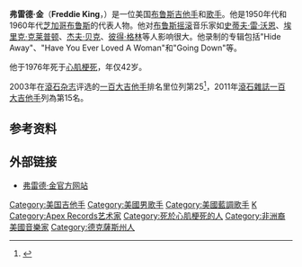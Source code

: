 {{藝人
| 姓名 = 弗雷德·金
| 類型 = 演奏者
| 圖片 =
| 圖片簡介 = 
| 圖片尺寸 = 200px
| 英文名 = Freddie King
| 綽號 = 
| 出生日期 = 1934年9月3日
| 出生地點 = [[厄普舍县|厄普舍县]]
| 國籍 = {{USA}}
| 逝世日期 = 1976年12月28日
| 配偶 =
| 音樂類型 = [[布鲁斯|布鲁斯]]
| 職業 = [[歌手|歌手]]<br />[[吉他手|吉他手]]
| 樂器 = 
| 活躍年代 = 
| 唱片公司 = 
| 經紀公司 =
| 相關團體 = 
| 網站 = 
}}

'''弗雷德·金'''（'''Freddie King'''，{{bd|1934年|9月3日|1976年|12月28日|catIdx=K}}）是一位美国[[布鲁斯|布鲁斯]][[吉他手|吉他手]]和[[歌手|歌手]]。他是1950年代和1960年代[[芝加哥布鲁斯|芝加哥布鲁斯]]的代表人物。他对[[布鲁斯摇滚|布鲁斯摇滚]]音乐家如[[史蒂夫·雷·沃恩|史蒂夫·雷·沃恩]]、[[埃里克·克莱普顿|埃里克·克莱普顿]]、[[杰夫·贝克|杰夫·贝克]]、[[彼得·格林|彼得·格林]]等人影响很大。他录制的专辑包括"Hide Away"、"Have You Ever Loved A Woman"和"Going Down"等。

他于1976年死于[[心肌梗死|心肌梗死]]，年仅42岁。

2003年在[[滾石杂志|滾石杂志]]评选的[[滚石杂志一百大吉他手|一百大吉他手]]排名里位列第25<ref>{{Cite web |url=http://www.rollingstone.com/news/story/5937559/the_100_greatest_guitarists_of_all_time |title=滚石杂志：最伟大的一百名吉他手 |accessdate=2007-05-06 |archive-date=2007-12-05 |archive-url=https://web.archive.org/web/20071205014226/http://www.rollingstone.com/news/story/5937559/the_100_greatest_guitarists_of_all_time |dead-url=no }}</ref>，2011年[[滾石雜誌一百大吉他手|滾石雜誌一百大吉他手]]列為第15名。

== 参考资料 ==
{{reflist}}

== 外部链接 ==
*[https://web.archive.org/web/20160205035242/http://www.freddiekingsite.com/ 弗雷德·金官方网站]
{{摇滚名人堂2012届入选者}}
{{Authority control}}
{{DEFAULTSORT:King, Freddie}}
[[Category:美国吉他手|Category:美国吉他手]]
[[Category:美國男歌手|Category:美國男歌手]]
[[Category:美國藍調歌手|Category:美國藍調歌手]]
[[Category:摇滚名人堂入选者|K]]
[[Category:Apex_Records艺术家|Category:Apex Records艺术家]]
[[Category:死於心肌梗死的人|Category:死於心肌梗死的人]]
[[Category:非洲裔美國音樂家|Category:非洲裔美國音樂家]]
[[Category:德克薩斯州人|Category:德克薩斯州人]]